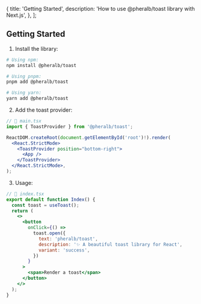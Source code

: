   {
    title: 'Getting Started',
    description: 'How to use @pheralb/toast library with Next.js',
  },
];


<Hero />

## Getting Started

<Usage />

1. Install the library:

```bash
# Using npm:
npm install @pheralb/toast

# Using pnpm:
pnpm add @pheralb/toast

# Using yarn:
yarn add @pheralb/toast
```

2. Add the toast provider:

```jsx
// 📃 main.tsx
import { ToastProvider } from '@pheralb/toast';

ReactDOM.createRoot(document.getElementById('root')!).render(
  <React.StrictMode>
    <ToastProvider position="bottom-right">
      <App />
    </ToastProvider>
  </React.StrictMode>,
);
```

3. Usage:

```jsx
// 📃 index.tsx
export default function Index() {
  const toast = useToast();
  return (
    <>
      <button
        onClick={() =>
          toast.open({
            text: 'pheralb/toast',
            description: '✨ A beautiful toast library for React',
            variant: 'success',
          })
        }
      >
        <span>Render a toast</span>
      </button>
    </>
  );
}
```
